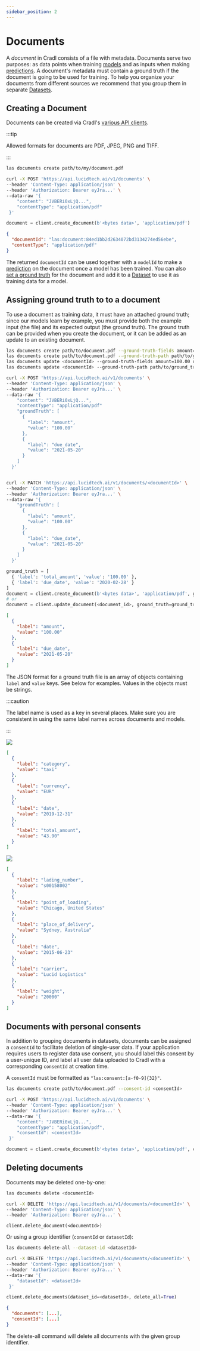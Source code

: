 ```yaml
---
sidebar_position: 2
---
```



# Documents

A _document_ in Cradl consists of a file with metadata. Documents serve two purposes: as data points when training [models](models.mdx) and as inputs when making [predictions](predictions.mdx). A document's metadata must contain a ground truth if the document is going to be used for training. To help you organize your documents from different sources we recommend that you group them in separate [Datasets](datasets.mdx).

## Creating a Document

Documents can be created via Cradl's [various API clients](../get-started/installation.md).


:::tip

Allowed formats for documents are PDF, JPEG, PNG and TIFF.

:::

<Tabs groupId="programming-language">
<TabItem value="cli" label="CLI" default>

```bash
las documents create path/to/my/document.pdf
```

</TabItem>
<TabItem value="curl" label="cURL">

```bash
curl -X POST 'https://api.lucidtech.ai/v1/documents' \
--header 'Content-Type: application/json' \
--header 'Authorization: Bearer eyJra...' \
--data-raw '{
    "content": "JVBERi0xLjQ...",
    "contentType": "application/pdf"
 }'
```

</TabItem>
<TabItem value="python" label="Python">

```python
document = client.create_document(b'<bytes data>', 'application/pdf')
```

</TabItem>
</Tabs>


```json
{
  "documentId": "las:document:84ed1bb2d2634072bd3134274ed56ebe",
  "contentType": "application/pdf"
}
```

The returned `documentId` can be used together with a `modelId` to make a [prediction](predictions.mdx#making-a-prediction) on the document once a model has been trained. You can also [set a ground truth](documents.mdx#setting-ground-truths) for the document and add it to a [Dataset](datasets.mdx) to use it as training data for a model.

## Assigning ground truth to to a document

To use a document as training data, it must have an attached ground truth; since our models learn by example, you must provide both the example input \(the file\) and its expected output \(the ground truth\). The ground truth can be provided when you create the document, or it can be added as an update to an existing document.

<Tabs groupId="programming-language">
<TabItem value="cli" label="CLI" default>

```bash
las documents create path/to/document.pdf --ground-truth-fields amount=100.00 due_date='2021-05-20'
las documents create path/to/document.pdf --ground-truth-path path/to/ground_truth.json
las documents update <documentId> --ground-truth-fields amount=100.00 due_date='2021-05-20'
las documents update <documentId> --ground-truth-path path/to/ground_truth.json
```

</TabItem>
<TabItem value="curl" label="cURL">

```bash
curl -X POST 'https://api.lucidtech.ai/v1/documents' \
--header 'Content-Type: application/json' \
--header 'Authorization: Bearer eyJra...' \
--data-raw '{
    "content": "JVBERi0xLjQ...",
    "contentType": "application/pdf"
    "groundTruth": [
      {
        "label": "amount",
        "value": "100.00"
      },
      {
        "label": "due_date",
        "value": "2021-05-20"
      }
    ]
  }'


curl -X PATCH 'https://api.lucidtech.ai/v1/documents/<documentId>' \
--header 'Content-Type: application/json' \
--header 'Authorization: Bearer eyJra...' \
--data-raw '{
    "groundTruth": [
      {
        "label": "amount",
        "value": "100.00"
      },
      {
        "label": "due_date",
        "value": "2021-05-20"
      }
    ]
  }'
```

</TabItem>
<TabItem value="python" label="Python">

```python
ground_truth = [
  { 'label': 'total_amount', 'value': '100.00' },
  { 'label': 'due_date', 'value': '2020-02-28' }
]
document = client.create_document(b'<bytes data>', 'application/pdf', ground_truth=ground_truth)
# or
document = client.update_document(<document_id>, ground_truth=ground_truth)
```

</TabItem>
<TabItem value="ground-truth" label="ground_truth.json">

```json
[
  {
    "label": "amount",
    "value": "100.00"
  },
  {
    "label": "due_date",
    "value": "2021-05-20"
  }
]
```

</TabItem>
</Tabs>

The JSON format for a ground truth file is an array of objects containing `label` and `value` keys. See below for examples. Values in the objects must be strings.

:::caution

The label name is used as a key in several places. Make sure you are consistent in using the same label names across documents and models.

:::

<Tabs>
<TabItem value="document_1" label="example_1.png">

![](/img/concepts/lucidcab.png)

</TabItem>
<TabItem value="ground-truth_1" label="example_1_ground_truth.json">

```json
[
  {
    "label": "category",
    "value": "taxi"
  },
  {
    "label": "currency",
    "value": "EUR"
  },
  {
    "label": "date",
    "value": "2019-12-31"
  },
  {
    "label": "total_amount",
    "value": "43.90"
  }
]
```

</TabItem>
<TabItem value="document_2" label="example_2.png">

![](/img/concepts/bill_of_lading.png)

</TabItem>
<TabItem value="ground-truth_2" label="example_2_ground_truth.json">

```json
[
  {
    "label": "lading_number",
    "value": "s00158002"
  },
  {
    "label": "point_of_loading",
    "value": "Chicago, United States"
  },
  {
    "label": "place_of_delivery",
    "value": "Sydney, Australia"
  },
  {
    "label": "date",
    "value": "2015-06-23"
  },
  {
    "label": "carrier",
    "value": "Lucid Logistics"
  },
  {
    "label": "weight",
    "value": "20000"
  }
]
```

</TabItem>
</Tabs>

## Documents with personal consents

In addition to grouping documents in datasets, documents can be assigned a `consentId` to facilitate deletion of single-user data. If your application requires users to register data use consent, you should label this consent by a user-unique ID, and label all user data uploaded to Cradl with a corresponding `consentId` at creation time.

A `consentId` must be formatted as `"las:consent:[a-f0-9]{32}"`.

<Tabs groupId="programming-language">
<TabItem value="cli" label="CLI" default>

```bash
las documents create path/to/document.pdf --consent-id <consentId>
```

</TabItem>
<TabItem value="curl" label="cURL">

```bash
curl -X POST 'https://api.lucidtech.ai/v1/documents' \
--header 'Content-Type: application/json' \
--header 'Authorization: Bearer eyJra...' \
--data-raw '{
    "content": "JVBERi0xLjQ...",
    "contentType": "application/pdf",
    "consentId": <consentId>
 }'
```

</TabItem>
<TabItem value="python" label="Python">

```python
document = client.create_document(b'<bytes data>', 'application/pdf', consent_id=<consentId>)
```

</TabItem>
</Tabs>

## Deleting documents

Documents may be deleted one-by-one:

<Tabs groupId="programming-language">
<TabItem value="cli" label="CLI" default>

```bash
las documents delete <documentId>
```

</TabItem>
<TabItem value="curl" label="cURL">

```bash
curl -X DELETE 'https://api.lucidtech.ai/v1/documents/<documentId>' \
--header 'Content-Type: application/json' \
--header 'Authorization: Bearer eyJra...' \
```

</TabItem>
<TabItem value="python" label="Python">

```text
client.delete_document(<documentId>)
```

</TabItem>
</Tabs>

Or using a group identifier \(`consentId` or `datasetId`\):

<Tabs groupId="programming-language">
<TabItem value="cli" label="CLI" default>

```bash
las documents delete-all --dataset-id <datasetId>
```

</TabItem>
<TabItem value="curl" label="cURL">

```bash
curl -X DELETE 'https://api.lucidtech.ai/v1/documents/<documentId>' \
--header 'Content-Type: application/json' \
--header 'Authorization: Bearer eyJra...' \
--data-raw '{
    "datasetId": <datasetId>
 }'
```

</TabItem>
<TabItem value="python" label="Python">

```python
client.delete_documents(dataset_id=<datasetId>, delete_all=True)
```

</TabItem>
</Tabs>

```json
{
  "documents": [...],
  "consentId": [...]
}
```

The delete-all command will delete all documents with the given group identifier.


